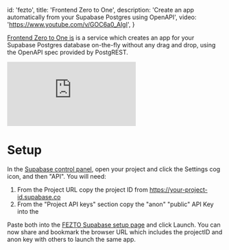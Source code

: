 
  id: 'fezto',
  title: 'Frontend Zero to One',
  description: 'Create an app automatically from your Supabase Postgres using OpenAPI',
  video: 'https://www.youtube.com/v/GOC6a0_AlgI',
}

[Frontend Zero to One is](https://www.fezto.xyz) is a service which creates an app for your Supabase Postgres database on-the-fly without any drag and drop, using the OpenAPI spec provided by PostgREST.

<div className="video-container">
  <iframe
    src="https://www.youtube-nocookie.com/embed/GOC6a0_AlgI"
    frameBorder="0"
    allow="accelerometer; encrypted-media; gyroscope; picture-in-picture"
    allowfullscreen
  ></iframe>
</div>

# Setup

In the [Supabase control panel](https://app.supabase.com/), open your project and click the Settings cog icon, and then "API".
You will need:

1. From the Project URL copy the project ID from https://your-project-id.supabase.co
2. From the "Project API keys" section copy the "anon" "public" API Key into the

Paste both into the [FEZTO Supabase setup page](https://www.fezto.xyz/#/supabase) and click Launch.
You can now share and bookmark the browser URL which includes the projectID and anon key with others to launch the same app.



